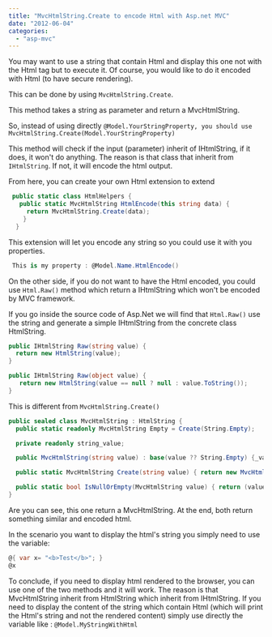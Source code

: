 ```yaml
---
title: "MvcHtmlString.Create to encode Html with Asp.net MVC"
date: "2012-06-04"
categories: 
  - "asp-mvc"
---
```


You may want to use a string that contain Html and display this one not with the Html tag but to execute it. Of course, you would like to do it encoded with Html (to have secure rendering).

This can be done by using `MvcHtmlString.Create`.

This method takes a string as parameter and return a MvcHtmlString.

So, instead of using directly `@Model.YourStringProperty, you should use MvcHtmlString.Create(Model.YourStringProperty)`

This method will check if the input (parameter) inherit of IHtmlString, if it does, it won't do anything. The reason is that class that inherit from `IHtmlString`. If not, it will encode the html output.

From here, you can create your own Html extension to extend


```csharp
 public static class HtmlHelpers { 
   public static MvcHtmlString HtmlEncode(this string data) { 
     return MvcHtmlString.Create(data); 
    } 
  } 
```

This extension will let you encode any string so you could use it with you properties.


```csharp
 This is my property : @Model.Name.HtmlEncode() 
```

On the other side, if you do not want to have the Html encoded, you could use `Html.Raw()` method which return a IHtmlString which won't be encoded by MVC framework.

If you go inside the source code of Asp.Net we will find that `Html.Raw()` use the string and generate a simple IHtmlString from the concrete class HtmlString.


```csharp
public IHtmlString Raw(string value) { 
  return new HtmlString(value); 
}

public IHtmlString Raw(object value) {
   return new HtmlString(value == null ? null : value.ToString()); 
} 
```

This is different from `MvcHtmlString.Create()`


```csharp
public sealed class MvcHtmlString : HtmlString { 
  public static readonly MvcHtmlString Empty = Create(String.Empty);

  private readonly string_value;

  public MvcHtmlString(string value) : base(value ?? String.Empty) {_value = value ?? String.Empty; }

  public static MvcHtmlString Create(string value) { return new MvcHtmlString(value); }

  public static bool IsNullOrEmpty(MvcHtmlString value) { return (value == null || value._value.Length == 0); } 
} 
```

Are you can see, this one return a MvcHtmlString. At the end, both return something similar and encoded html.

In the scenario you want to display the html's string you simply need to use the variable: 

```csharp
@{ var x= "<b>Test</b>"; }
@x 
```

To conclude, if you need to display html rendered to the browser, you can use one of the two methods and it will work. The reason is that MvcHtmlString inherit from HtmlString which inherit from IHtmlString. If you need to display the content of the string which contain Html (which will print the Html's string and not the rendered content) simply use directly the variable like : `@Model.MyStringWithHtml`
